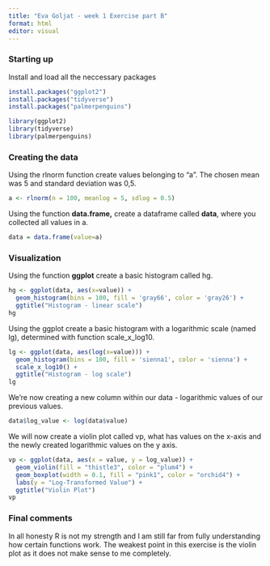 ---
title: "Eva Goljat - week 1 Exercise part B"
format: html
editor: visual
---

### Starting up

Install and load all the neccessary packages

```{r}
install.packages("ggplot2")
install.packages("tidyverse")
install.packages("palmerpenguins")
```

```{r}
library(ggplot2)
library(tidyverse)
library(palmerpenguins)
```

### Creating the data

Using the rlnorm function create values belonging to "a". The chosen mean was 5 and standard deviation was 0,5.

```{r}
a <- rlnorm(n = 100, meanlog = 5, sdlog = 0.5)
```

Using the function **data.frame,** create a dataframe called **data**, where you collected all values in a.

```{r}
data = data.frame(value=a)
```

### Visualization

Using the function **ggplot** create a basic histogram called hg.

```{r}
hg <- ggplot(data, aes(x=value)) +
  geom_histogram(bins = 100, fill = 'gray66', color = 'gray26') +
  ggtitle("Histogram - linear scale")
hg
```

Using the ggplot create a basic histogram with a logarithmic scale (named lg), determined with function scale_x_log10.

```{r}
lg <- ggplot(data, aes(log(x=value))) +
  geom_histogram(bins = 100, fill = 'sienna1', color = 'sienna') +
  scale_x_log10() +
  ggtitle("Histogram - log scale")
lg 
```

We're now creating a new column within our data - logarithmic values of our previous values.

```{r}
data$log_value <- log(data$value)
```

We will now create a violin plot called vp, what has values on the x-axis and the newly created logarithmic values on the y axis.

```{r}
vp <- ggplot(data, aes(x = value, y = log_value)) +
  geom_violin(fill = "thistle3", color = "plum4") +
  geom_boxplot(width = 0.1, fill = "pink1", color = "orchid4") +
  labs(y = "Log-Transformed Value") +
  ggtitle("Violin Plot")
vp
```

### Final comments

In all honesty R is not my strength and I am still far from fully understanding how certain functions work. The weakest point in this exercise is the violin plot as it does not make sense to me completely.

